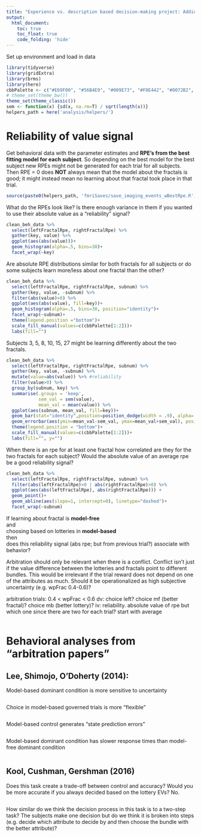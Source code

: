 ```yaml
---
title: "Experience vs. description based decision-making project: Adding arbitration to behavioral modeling"
output: 
  html_document:
    toc: true
    toc_float: true
    code_folding: 'hide'
---
```


Set up environment and load in data

```r
library(tidyverse)
library(gridExtra)
library(brms)
library(here)
cbbPalette <- c("#E69F00", "#56B4E9", "#009E73", "#F0E442", "#0072B2", "#D55E00", "#CC79A7")
# theme_set(theme_bw())
theme_set(theme_classic())
sem <- function(x) {sd(x, na.rm=T) / sqrt(length(x))}
helpers_path = here('analysis/helpers/')
```

# Reliability of value signal

Get behavioral data with the parameter estimates and **RPE's from the best fitting model for each subject**. So depending on the best model for the best subject new RPEs might not be generated for each trial for all subjects. Then RPE = 0 does **NOT** always mean that the model about the fractals is good; it might instead mean no learning about that fractal took place in that trial.

```r
source(paste0(helpers_path, 'fmriSaves/save_imaging_events_wBestRpe.R'))
```

What do the RPEs look like? Is there enough variance in them if you wanted to use their absolute value as a "reliability" signal?

```r
clean_beh_data %>%
  select(leftFractalRpe, rightFractalRpe) %>%
  gather(key, value) %>%
  ggplot(aes(abs(value)))+
  geom_histogram(alpha=.5, bins=30)+
  facet_wrap(~key)
```

Are absolute RPE distributions similar for both fractals for all subjects or do some subjects learn more/less about one fractal than the other?

```r
clean_beh_data %>%
  select(leftFractalRpe, rightFractalRpe, subnum) %>%
  gather(key, value, -subnum) %>%
  filter(abs(value)>0) %>%
  ggplot(aes(abs(value), fill=key))+
  geom_histogram(alpha=.5, bins=30, position="identity")+
  facet_wrap(~subnum)+
  theme(legend.position ="bottom")+
  scale_fill_manual(values=c(cbbPalette[1:2]))+
  labs(fill="")
```

Subjects 3, 5, 8, 10, 15, 27 might be learning differently about the two fractals.

```r
clean_beh_data %>%
  select(leftFractalRpe, rightFractalRpe, subnum) %>%
  gather(key, value, -subnum) %>%
  mutate(value=abs(value)) %>% #reliability
  filter(value>0) %>%
  group_by(subnum, key) %>%
  summarise(.groups = 'keep', 
            sem_val = sem(value), 
            mean_val = mean(value)) %>%
  ggplot(aes(subnum, mean_val, fill=key))+
  geom_bar(stat="identity",position=position_dodge(width = .9), alpha=.5)+
  geom_errorbar(aes(ymin=mean_val-sem_val, ymax=mean_val+sem_val), position=position_dodge(width = .9), width=.25)+
  theme(legend.position = "bottom")+
  scale_fill_manual(values=c(cbbPalette[1:2]))+
  labs(fill="", y="")
```

When there is an rpe for at least one fractal how correlated are they for the two fractals for each subject? Would the absolute value of an average rpe be a good reliability signal?

```r
clean_beh_data %>%
  select(leftFractalRpe, rightFractalRpe, subnum) %>%
  filter(abs(leftFractalRpe)>0 | abs(rightFractalRpe)>0) %>%
  ggplot(aes(abs(leftFractalRpe), abs(rightFractalRpe))) +
  geom_point()+
  geom_abline(aes(slope=1, intercept=0), linetype="dashed")+
  facet_wrap(~subnum)
```

If learning about fractal is **model-free**    
and  
choosing based on lotteries in **model-based**  
then  
does this reliability signal (abs rpe; but from previous trial?) associate with behavior?

Arbitration should only be relevant when there is a conflict. Conflict isn't just if the value difference between the lotteries and fractals point to different bundles. This would be irrelevant if the trial reward does not depend on one of the attributes as much. Should it be operationalized as high subjective uncertainty (e.g. wpFrac 0.4-0.6)?

arbitration trials: 0.4 < wpFrac < 0.6
dv: choice left? choice mf (better fractal)? choice mb (better lottery)?
iv: reliability. absolute value of rpe but which one since there are two for each trial? start with average

```r
  
```

# Behavioral analyses from "arbitration papers"

## Lee, Shimojo, O'Doherty (2014):

Model-based dominant condition is more sensitive to uncertainty

```r

```
 
Choice in model-based governed trials is more "flexible"

```r

```

Model-based control generates "state prediction errors"

```r

```

Model-based dominant condition has slower response times than model-free dominant condition

```r

```

## Kool, Cushman, Gershman (2016)

Does this task create a trade-off between control and accuracy? Would you be more accurate if you always decided based on the lottery EVs? No.

```r

```

How similar do we think the decision process in this task is to a two-step task? The subjects make one decision but do we think it is broken into steps (e.g. decide which attribute to decide by and then choose the bundle with the better attribute)?

```r

```


